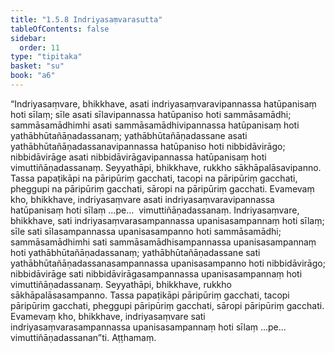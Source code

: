 ```yaml
---
title: "1.5.8 Indriyasaṃvarasutta"
tableOfContents: false
sidebar:
  order: 11
type: "tipitaka"
basket: "su"
book: "a6"
---
```



<DynamicBreadcrumb />

<Division number="50" book="a6">

<Paragraph number="375" book="a6">
“Indriyasaṃvare, bhikkhave, asati indriyasaṃvaravipannassa hatūpanisaṃ hoti sīlaṃ; sīle asati sīlavipannassa hatūpaniso hoti sammāsamādhi; sammāsamādhimhi asati sammāsamādhivipannassa hatūpanisaṃ hoti yathābhūtañāṇadassanaṃ; yathābhūtañāṇadassane asati yathābhūtañāṇadassanavipannassa hatūpaniso hoti nibbidāvirāgo; nibbidāvirāge asati nibbidāvirāgavipannassa hatūpanisaṃ hoti vimuttiñāṇadassanaṃ. Seyyathāpi, bhikkhave, rukkho sākhāpalāsavipanno. Tassa papaṭikāpi na pāripūriṃ gacchati, tacopi na pāripūriṃ gacchati, pheggupi na pāripūriṃ gacchati, sāropi na pāripūriṃ gacchati. Evamevaṃ kho, bhikkhave, indriyasaṃvare asati indriyasaṃvaravipannassa hatūpanisaṃ hoti sīlaṃ …pe…  vimuttiñāṇadassanaṃ.
</Paragraph>

<Paragraph number="376" book="a6">
Indriyasaṃvare, bhikkhave, sati indriyasaṃvarasampannassa upanisasampannaṃ hoti sīlaṃ; sīle sati sīlasampannassa upanisasampanno hoti sammāsamādhi; sammāsamādhimhi sati sammāsamādhisampannassa upanisasampannaṃ hoti yathābhūtañāṇadassanaṃ; yathābhūtañāṇadassane sati yathābhūtañāṇadassanasampannassa upanisasampanno hoti nibbidāvirāgo; nibbidāvirāge sati nibbidāvirāgasampannassa upanisasampannaṃ hoti vimuttiñāṇadassanaṃ. Seyyathāpi, bhikkhave, rukkho sākhāpalāsasampanno. Tassa papaṭikāpi pāripūriṃ gacchati, tacopi pāripūriṃ gacchati, pheggupi pāripūriṃ gacchati, sāropi pāripūriṃ gacchati. Evamevaṃ kho, bhikkhave, indriyasaṃvare sati indriyasaṃvarasampannassa upanisasampannaṃ hoti sīlaṃ …pe…  vimuttiñāṇadassanan”ti.

</Paragraph>
</Division>

<Paragraph number="377" type="center" book="a6">
Aṭṭhamaṃ.
</Paragraph>